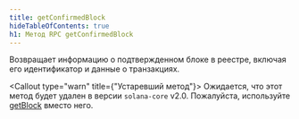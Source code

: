 ```yaml
---
title: getConfirmedBlock
hideTableOfContents: true
h1: Метод RPC getConfirmedBlock
---
```


Возвращает информацию о подтвержденном блоке в реестре, включая его
идентификатор и данные о транзакциях.

<Callout type="warn" title={"Устаревший метод"}>
  Ожидается, что этот метод будет удален в версии `solana-core` v2.0.
  Пожалуйста, используйте [getBlock](/docs/rpc/http/getblock) вместо него.
</Callout>
